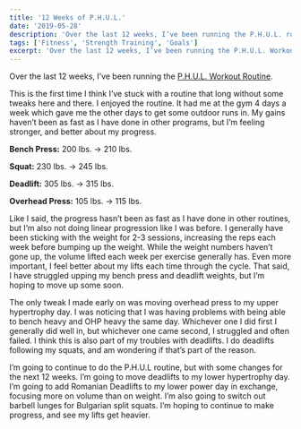 ```yaml
---
title: '12 Weeks of P.H.U.L.'
date: '2019-05-28'
description: 'Over the last 12 weeks, I’ve been running the P.H.U.L. routine.'
tags: ['Fitness', 'Strength Training', 'Goals']
excerpt: 'Over the last 12 weeks, I’ve been running the P.H.U.L. Workout Routine'
---
```


Over the last 12 weeks, I’ve been running the [P.H.U.L. Workout Routine](https://www.muscleandstrength.com/workouts/phul-workout).

This is the first time I think I’ve stuck with a routine that long without some tweaks here and there. I enjoyed the routine. It had me at the gym 4 days a week which gave me the other days to get some outdoor runs in. My gains haven’t been as fast as I have done in other programs, but I’m feeling stronger, and better about my progress.

**Bench Press:** 200 lbs. &rarr; 210 lbs.

**Squat:** 230 lbs. &rarr; 245 lbs.

**Deadlift:** 305 lbs. &rarr; 315 lbs.

**Overhead Press:** 105 lbs. &rarr; 115 lbs.

Like I said, the progress hasn’t been as fast as I have done in other routines, but I’m also not doing linear progression like I was before. I generally have been sticking with the weight for 2-3 sessions, increasing the reps each week before bumping up the weight. While the weight numbers haven’t gone up, the volume lifted each week per exercise generally has. Even more important, I feel better about my lifts each time through the cycle. That said, I have struggled upping my bench press and deadlift weights, but I’m hoping to move up some soon.

The only tweak I made early on was moving overhead press to my upper hypertrophy day. I was noticing that I was having problems with being able to bench heavy and OHP heavy the same day. Whichever one I did first I generally did well in, but whichever one came second, I struggled and often failed. I think this is also part of my troubles with deadlifts. I do deadlifts following my squats, and am wondering if that’s part of the reason.

I’m going to continue to do the P.H.U.L routine, but with some changes for the next 12 weeks. I’m going to move deadlifts to my lower hypertrophy day. I’m going to add Romanian Deadlifts to my lower power day in exchange, focusing more on volume than on weight. I’m also going to switch out barbell lunges for Bulgarian split squats. I’m hoping to continue to make progress, and see my lifts get heavier.
